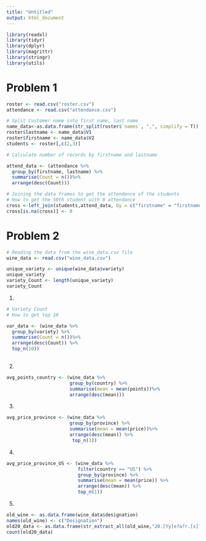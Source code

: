 ```yaml
---
title: "Untitled"
output: html_document
---
```

```r
library(readxl)
library(tidyr)
library(dplyr)
library(magrittr)
library(stringr)
library(utils)
```

# Problem 1
```r
roster <- read.csv("roster.csv")
attendance <- read.csv("attendance.csv")
```


```r
# Split Customer name into first name, last name
name_data<-as.data.frame(str_split(roster$`names`, ",", simplify = T))
roster$lastname <- name_data$V1
roster$firstname <- name_data$V2
students <- roster[,c(2,3)]
```

```r
# Calculate number of records by firstname and lastname

attend_data <- (attendance %>%
  group_by(firstname, lastname) %>%
  summarise(Count = n())%>%
  arrange(desc(Count)))
```

```r
# Joining the data frames to get the attendence of the students
# How to get the 50th student with 0 attendance
cross <-left_join(students,attend_data, by = c("firstname" = "firstname", "lastname" = "lastname"))
cross[is.na(cross)] <- 0
```

# Problem 2
```r
# Reading the data from the wine_data.csv file
wine_data <- read.csv("wine_data.csv")
```

```r
unique_variety <- unique(wine_data$variety)
unique_variety
variety_Count <- length(unique_variety)
variety_Count
```

1)
```r
# Variety Count 
# How to get top 10

var_data <- (wine_data %>%
  group_by(variety) %>%
  summarise(Count = n())%>%
  arrange(desc(Count)) %>%
  top_n(10))
  
```

2)
```r
avg_points_country <- (wine_data %>%
                       group_by(country) %>%
                       summarise(mean = mean(points))%>%
                       arrange(desc(mean)))
```

3)
```r
avg_price_province <- (wine_data %>%
                       group_by(province) %>%
                       summarise(mean = mean(price))%>%
                       arrange(desc(mean)) %>%
                        top_n(1))
```

4)
```r
avg_price_province_US <- (wine_data %>%
                          filter(country == "US") %>%  
                          group_by(province) %>%
                          summarise(mean = mean(price)) %>%
                          arrange(desc(mean)) %>%
                          top_n(1))
```

5)
```r
old_wine <- as.data.frame(wine_data$designation) 
names(old_wine) <- c("Designation")
old20_data <- as.data.frame(str_extract_all(old_wine,"20.[Yy]e?a?r.[s]?"))
count(old20_data)
```
